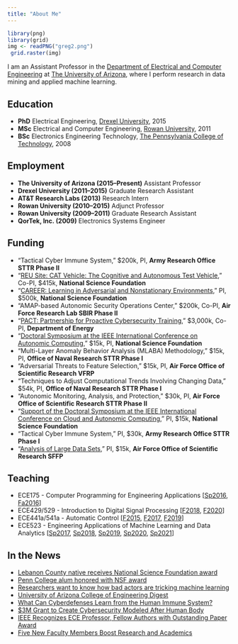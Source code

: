 ```yaml
---
title: "About Me"
---
```


```r
library(png)
library(grid)
img <- readPNG("greg2.png")
 grid.raster(img)
```

I am an Assistant Professor in the [Department of Electrical and Computer Engineering](https://ece.engineering.arizona.edu/) at [The University of Arizona](http://www.arizona.edu/), where I perform research in data mining and applied machine learning.


## Education 
- __PhD__ Electrical Engineering, [Drexel University](https://drexel.edu/), 2015
- __MSc__ Electrical and Computer Engineering, [Rowan University](http://rowan.edu/), 2011
- __BSc__ Electronics Engineering Technology, [The Pennsylvania College of Technology](https://www.pct.edu/), 2008

## Employment  
- __The University of Arizona (2015--Present)__ Assistant Professor
- __Drexel University (2011--2015)__ Graduate Research Assistant 
- __AT&T Research Labs (2013)__ Research Intern 
- __Rowan University (2010--2015)__ Adjunct Professor
- __Rowan University (2009--2011)__ Graduate Research Assistant
- __QorTek, Inc. (2009)__ Electronics Systems Engineer 

## Funding 
- "Tactical Cyber Immune System," $200k, PI, __Army Research Office STTR Phase II__ 
- "[REU Site: CAT Vehicle: The Cognitive and Autonomous Test Vehicle](https://www.nsf.gov/awardsearch/showAward?AWD_ID=1950359){target="_blank"}," Co-PI, $415k, __National Science Foundation__ 
- "[CAREER: Learning in Adversarial and Nonstationary Environments](https://www.nsf.gov/awardsearch/showAward?AWD_ID=1943552&HistoricalAwards=false){target="_blank"}," PI, $500k, __National Science Foundation__ 
- "AMAP-based Autonomic Security Operations Center," $200k, Co-PI, __Air Force Research Lab SBIR Phase II__ 
- "[PACT: Partnership for Proactive Cybersecurity Training](https://www.energy.gov/nnsa/nnsa-minority-serving-institution-partnership-program){target="_blank"}," $3,000k, Co-PI, __Department of Energy__ 
- "[Doctoral Symposium at the IEEE International Conference on Autonomic Computing](https://www.nsf.gov/awardsearch/showAward?AWD_ID=1907321&HistoricalAwards=false){target="_blank"}," $15k, PI, __National Science Foundation__ 
- "Multi-Layer Anomaly Behavior Analysis (MLABA) Methodology," $15k, PI, __Office of Naval Research STTR Phase I__ 
- "Adversarial Threats to Feature Selection," $15k, PI, __Air Force Office of Scientific Research VFRP__ 
- "Techniques to Adjust Computational Trends Involving Changing Data," $54k, PI, __Office of Naval Research STTR Phase I__ 
- "Autonomic Monitoring, Analysis, and Protection," $30k, PI, __Air Force Office of Scientific Research STTR Phase II__ 
- "[Support of the Doctoral Symposium at the IEEE International Conference on Cloud and Autonomic Computing](https://www.nsf.gov/awardsearch/showAward?AWD_ID=1740456&HistoricalAwards=false){target="_blank"}," PI, $15k, __National Science Foundation__ 
- "Tactical Cyber Immune System," PI, $30k,  __Army Research Office STTR Phase I__ 
- "[Analysis of Large Data Sets](https://afsffp.sysplus.com/SFFP/awardees/2016.aspx){target="_blank"}," PI, $15k,  __Air Force Office of Scientific Research SFFP__ 



## Teaching 
- ECE175 - Computer Programming for Engineering Applications [[Sp2016](syllabus/ece175_sp2016.pdf){target="_blank"}, [Fa2016](syllabus/ece175_fa2016.pdf){target="_blank"}] 
- ECE429/529 - Introduction to Digital Signal Processing [[F2018](syllabus/ece429529_fa2018.pdf){target="_blank"}, [F2020](syllabus/ece429529_fa2020.pdf){target="_blank"}]
- ECE441a/541a - Automatic Control [[F2015](syllabus/ece441541_fa2015.pdf){target="_blank"}, [F2017](syllabus/ece441541_fa2017.pdf){target="_blank"}, [F2019](syllabus/ece441541_fa2019.pdf){target="_blank"}] 
- ECE523 - Engineering Applications of Machine Learning and Data Analytics  [[Sp2017](syllabus/ece523_sp2017.pdf){target="_blank"}, [Sp2018](syllabus/ece523_sp2018.pdf){target="_blank"}, [Sp2019](syllabus/ece523_sp2019.pdf){target="_blank"}, [Sp2020](syllabus/ece523_sp2020.pdf){target="_blank"}, [Sp2021](syllabus/ece523_sp2021.pdf){target="_blank"}] 


## In the News 
* [Lebanon County native receives National Science Foundation award](https://www.pennlive.com/news/2020/07/lebanon-county-native-receives-national-science-foundation-award.html){target="_blank"}
* [Penn College alum honored with NSF award](https://pctoday.pct.edu/penn-college-alum-honored-with-nsf-faculty-award/){target="_blank"}
* [Researchers want to know how bad actors are tricking machine learning](https://edscoop.com/university-arizona-machine-learning-algorithm-research/){target="_blank"}
* [University of Arizona College of Engineering Digest](https://news.engineering.arizona.edu/news/electrical-engineer-trains-computers-distinguish-between-friend-and-foe){target="_blank"}
* [What Can Cyberdefenses Learn from the Human Immune System?](https://www.govtech.com/news/What-Can-Cyberdefenses-Learn-from-the-Human-Immune-System.html){target="_blank"}
* [$3M Grant to Create Cybersecurity Modeled After Human Body](https://ece.engineering.arizona.edu/news-events/3m-grant-create-cybersecurity-modeled-after-human-body){target="_blank"}
* [IEEE Recognizes ECE Professor, Fellow Authors with Outstanding Paper Award](https://ece.engineering.arizona.edu/news-events/ieee-recognizes-ece-professor-fellow-authors-outstanding-paper-award){target="_blank"}
* [Five New Faculty Members Boost Research and Academics](https://ece.engineering.arizona.edu/news-events/five-new-faculty-members-boost-research-and-academics){target="_blank"}




